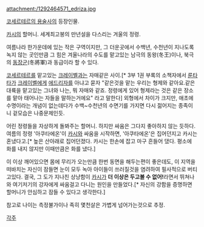 attachment:/1292464571_edriza.jpg

[[코세르테르의 용술사]]의 등장인물.

[[카시]]의 할머니. 세계최고봉의 만년설을 다스리는 겨울의 정령.

여름나라 한가운데에 있는 작은 구역이지만, 그 더운곳에서 수백년, 수천년이 지나도록 녹지 않는 곳인만큼 그 힘은 겨울나라의 수도를 맡고있는 남극의 동왕(冬王)이나, 북극의 [[동장군]](冬將軍)과 동급이라 할 수 있다.

[[코세르테르]]를 맡고있는 [[크레이벨]]과는 자매같은 사이.[* 3부 1권 부록의 소책자에서 [[룬타타]]가 [[크레이벨]]에게 [[에드리자]]를 아냐고 묻자 "같은것을 맡는 우리는 형제와 같아요.같은 대륙을 맡고있는 그녀와 나는, 뭐 자매와 같죠. 정령에게 있어 형제라는 것은 같은 장소를 맡아 태어나는 자들을 말하는거에요" 라고 말한다]  외형에서 차이가 크지만, 애초에 수명이라는 개념이 없는데다가 수백~수천년의 수면기를 가지면 다시 젊어지는 종족이니 겉모습은 나중문제인듯.

어린 정령들을 자상하게 돌봐주는 할머니. 하지만 싸움은 그다지 좋아하지 않는 듯하다. 여름의 정령 '아쿠타에온'이 [[카시]]와 싸움을 시작하면, '아쿠타에온'은 집어던지고 카시는 혼냈다고.[* 높은 산아래로 집어던졌다. 카시는 한손에 잡고 마구 흔들어 댔다. 평소에 화를 내지 않지만 이때만큼은 화를 냈다.]

이 이상 깨어있으면 몸에 무리가 오는만큼 한번 동면을 해두는편이 좋은데도, 이 지역을 떠바치는 자신이 잠들면 눈이 모두 녹아 아이들이 쓰러질것을 염려하여 필사적으로 버티고있다. 결국, 그 도가 지나친 상냥함이 [[카시]]가 '''더 이상은 두고볼 수 없어!'''라면서 뛰쳐나와 여기저기의 강자에게 싸움걸고 다니는 원인을 만들었다.[* 자신의 강함을 증명하면 할머니가 안심하고 잠들 수 있다고 생각한다.]

참고로 나이는 측정불가이나 족히 몇천살은 가볍게 넘어가는것으로 추정.

[[각주]]
